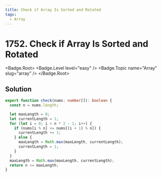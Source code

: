 ```yaml
---
title: Check if Array Is Sorted and Rotated
tags:
  - Array
---
```


# 1752. Check if Array Is Sorted and Rotated

<Badge.Root>
  <Badge.Level level="easy" />
  <Badge.Topic name="Array" slug="array" />
</Badge.Root>

## Solution

```typescript filename="solution.ts" copy
export function check(nums: number[]): boolean {
  const n = nums.length;

  let maxLength = 0;
  let currentLength = 1;
  for (let i = 0; i < n * 2 - 1; i++) {
    if (nums[i % n] <= nums[(i + 1) % n]) {
      currentLength += 1;
    } else {
      maxLength = Math.max(maxLength, currentLength);
      currentLength = 1;
    }
  }
  maxLength = Math.max(maxLength, currentLength);
  return n <= maxLength;
}
```

<ProblemLink
  codingSite="leetcode"
  href="https://leetcode.com/problems/check-if-array-is-sorted-and-rotated"
  title="Check if Array Is Sorted and Rotated"
/>

